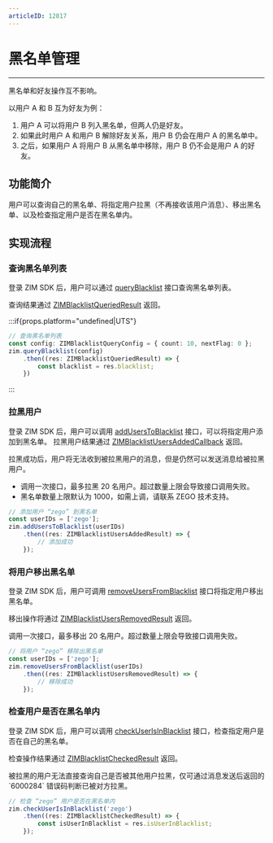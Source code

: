 ```yaml
---
articleID: 12817
---
```


# 黑名单管理

- - -

<Note title="说明">

黑名单和好友操作互不影响。   

以用户 A 和 B 互为好友为例：

1. 用户 A 可以将用户 B 列入黑名单，但两人仍是好友。
2. 如果此时用户 A 和用户 B 解除好友关系，用户 B 仍会在用户 A 的黑名单中。
3. 之后，如果用户 A 将用户 B 从黑名单中移除，用户 B 仍不会是用户 A 的好友。
</Note>

## 功能简介

用户可以查询自己的黑名单、将指定用户拉黑（不再接收该用户消息）、移出黑名单、以及检查指定用户是否在黑名单内。

## 实现流程

### 查询黑名单列表

登录 ZIM SDK 后，用户可以通过 [queryBlacklist](@queryBlacklist) 接口查询黑名单列表。

查询结果通过 [ZIMBlacklistQueriedResult](@-ZIMBlacklistQueriedResult) 返回。



:::if{props.platform="undefined|UTS"}
```typescript title= "示例代码"
// 查询黑名单列表
const config: ZIMBlacklistQueryConfig = { count: 10, nextFlag: 0 };
zim.queryBlacklist(config)
    .then((res: ZIMBlacklistQueriedResult) => {
        const blacklist = res.blacklist;
    })
```
:::

### 拉黑用户

登录 ZIM SDK 后，用户可以调用 [addUsersToBlacklist](@addUsersToBlacklist) 接口，可以将指定用户添加到黑名单。
拉黑用户结果通过 [ZIMBlacklistUsersAddedCallback](@-ZIMBlacklistUsersAddedResult) 返回。

拉黑成功后，用户将无法收到被拉黑用户的消息，但是仍然可以发送消息给被拉黑用户。

<Warning title="注意">

- 调用一次接口，最多拉黑 20 名用户。超过数量上限会导致接口调用失败。
- 黑名单数量上限默认为 1000，如需上调，请联系 ZEGO 技术支持。
</Warning>

```typescript title= "示例代码"
// 添加用户 “zego” 到黑名单
const userIDs = ['zego'];
zim.addUsersToBlacklist(userIDs)
    .then((res: ZIMBlacklistUsersAddedResult) => {
        // 添加成功
    });
```

### 将用户移出黑名单

登录 ZIM SDK 后，用户可调用 [removeUsersFromBlacklist](@removeUsersFromBlacklist) 接口将指定用户移出黑名单。

移出操作将通过 [ZIMBlacklistUsersRemovedResult](@-ZIMBlacklistUsersRemovedResult) 返回。

<Warning title="注意">
调用一次接口，最多移出 20 名用户。超过数量上限会导致接口调用失败。
</Warning>


```typescript title= "示例代码"
// 将用户 “zego” 移除出黑名单
const userIDs = ['zego'];
zim.removeUsersFromBlacklist(userIDs)
    .then((res: ZIMBlacklistUsersRemovedResult) => {
        // 移除成功
    });
```

### 检查用户是否在黑名单内

登录 ZIM SDK 后，用户可以调用 [checkUserIsInBlacklist](@checkUserIsInBlacklist) 接口，检查指定用户是否在自己的黑名单。

检查操作结果通过 [ZIMBlacklistCheckedResult](@-ZIMBlacklistCheckedResult) 返回。

<Warning title="注意">
被拉黑的用户无法直接查询自己是否被其他用户拉黑，仅可通过消息发送后返回的 `6000284` 错误码判断已被对方拉黑。
</Warning>



```typescript title= "示例代码"
// 检查 “zego” 用户是否在黑名单内 
zim.checkUserIsInBlacklist('zego')
    .then((res: ZIMBlacklistCheckedResult) => {
        const isUserInBlacklist = res.isUserInBlacklist;
    });
```

